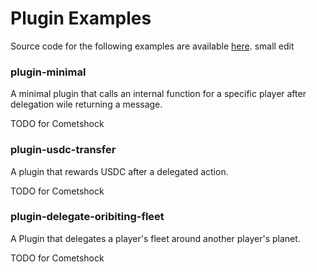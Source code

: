 # Plugin Examples

Source code for the following examples are available [here](https://github.com/primodiumxyz/developers/tree/main/examples/).
small edit

### plugin-minimal

A minimal plugin that calls an internal function for a specific player after delegation wile returning a message.

TODO for Cometshock

### plugin-usdc-transfer

A plugin that rewards USDC after a delegated action.

TODO for Cometshock

### plugin-delegate-oribiting-fleet

A Plugin that delegates a player's fleet around another player's planet.

TODO for Cometshock

